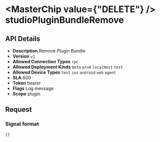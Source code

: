 
# <MasterChip value={"DELETE"} /> studioPluginBundleRemove

## API Details

- **Description** Remove Plugin Bundle
- **Version** `v1`
- **Allowed Connection Types** `rpc` 
- **Allowed Deployment Kinds** `beta` `prod` `localHost` `test` 
- **Allowed Device Types** `test` `ios` `android` `web` `agent` 
- **SLA** 600
- **Token** bearer
- **Flags** Log message
- **Scope** plugin


## Request

### Signal format

```json
{}
```

